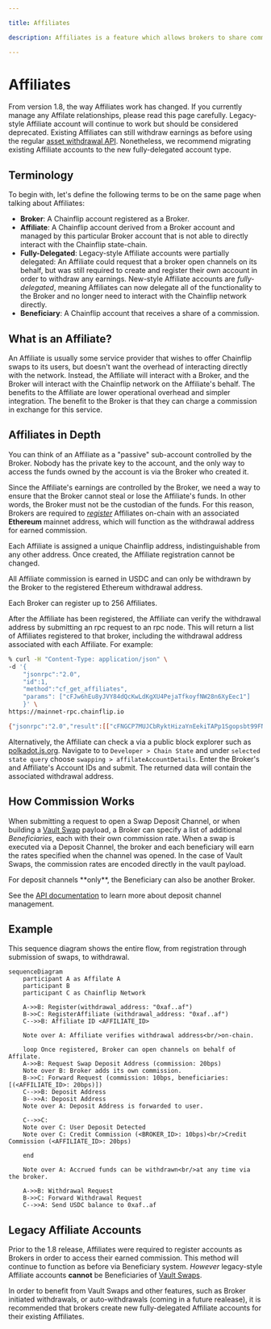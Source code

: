 ```yaml
---

title: Affiliates

description: Affiliates is a feature which allows brokers to share commission.

---
```



# Affiliates

<Callout type="info">From version 1.8, the way Affiliates work has changed. If you currently manage any Affilate relationships, please read this page carefully. Legacy-style Affiliate account will continue to work but should be considered deprecated. Existing Affiliates can still withdraw earnings as before using the regular [asset withdrawal API](broker-api#broker_withdraw_fees). Nonetheless, we recommend migrating existing Affiliate accounts to the new fully-delegated account type.</Callout>

## Terminology

To begin with, let's define the following terms to be on the same page when talking about Affiliates:

- **Broker**: A Chainflip account registered as a Broker.
- **Affiliate**: A Chainflip account derived from a Broker account and managed by this particular Broker account that is not able to directly interact with the Chainflip state-chain.
- **Fully-Delegated**: Legacy-style Affiliate accounts were partially delegated: An Affiliate could request that a broker open channels on its behalf, but was still required to create and register their own account in order to withdraw any earnings. New-style Affiliate accounts are *fully-delegated*, meaning Affiliates can now delegate all of the functionality to the Broker and no longer need to interact with the Chainflip network directly.
- **Beneficiary**: A Chainflip account that receives a share of a commission.

## What is an Affiliate?

An Affiliate is usually some service provider that wishes to offer Chainflip swaps to its users, but doesn't want the overhead of interacting directly with the network. Instead, the Affiliate will interact with a Broker, and the Broker will interact with the Chainflip network on the Affiliate's behalf. The benefits to the Affiliate are lower operational overhead and simpler integration. The benefit to the Broker is that they can charge a commission in exchange for this service.

## Affiliates in Depth

You can think of an Affiliate as a "passive" sub-account controlled by the Broker. Nobody has the private key to the account, and the only way to access the funds owned by the account is via the Broker who created it.

Since the Affiliate's earnings are controlled by the Broker, we need a way to ensure that the Broker cannot steal or lose the Affiliate's funds. In other words, the Broker must not be the custodian of the funds. For this reason, Brokers are required to [*register*](broker-api#broker_register_affiliate) Affiliates on-chain with an associated **Ethereum** mainnet address, which will function as the withdrawal address for earned commission.

Each Affiliate is assigned a unique Chainflip address, indistinguishable from any other address. Once created, the Affiliate registration cannot be changed.

<Callout type="info">
All Affiliate commission is earned in USDC and can only be withdrawn by the Broker to the registered Ethereum withdrawal address. 
</Callout>

Each Broker can register up to 256 Affiliates.

After the Affiliate has been registered, the Affiliate can verify the withdrawal address by submitting an rpc request to an rpc node. This will return a list of Affiliates registered to that broker, including the withdrawal address associated with each Affiliate. For example:

```bash
% curl -H "Content-Type: application/json" \
-d '{
    "jsonrpc":"2.0",
    "id":1,
    "method":"cf_get_affiliates",
    "params": ["cFJw6hEu8yJVY84dQcKwLdKgXU4PejaTfkoyfNW28n6XyEec1"]
    }' \
https://mainnet-rpc.chainflip.io

{"jsonrpc":"2.0","result":[["cFNGCP7MUJCbRyktHizaYnEekiTAPp1Sgopsbt99FNWc6Q1LU",{"short_id":0,"withdrawal_address":"0xe646ff46ce321cf9259caa01bcc71b54a333732c"}]],"id":1}
```

Alternatively, the Affiliate can check a via a public block explorer such as [polkadot.js.org](https://polkadot.js.org/apps/?rpc=wss%3A%2F%2Fmainnet-archive.chainflip.io#/explorer). Navigate to to `Developer > Chain State` and under `selected state query` choose `swapping > affilateAccountDetails`. Enter the Broker's and Affiliate's Account IDs and submit. The returned data will contain the associated withdrawal address.

## How Commission Works

When submitting a request to open a Swap Deposit Channel, or when building a [Vault Swap](swapping/integrations/advanced/vault-swaps) payload, a Broker can specify a list of additional *Beneficiaries*, each with their own commission rate. When a swap is executed via a Deposit Channel, the broker and each beneficiary will earn the rates specified when the channel was opened. In the case of Vault Swaps, the commission rates are encoded directly in the vault payload. 

<Callout type="info">
For deposit channels **only**, the Beneficiary can also be another Broker.
</Callout>

See the [API documentation](broker-api) to learn more about deposit channel management.

## Example

This sequence diagram shows the entire flow, from registration through submission of swaps, to withdrawal.

```mermaid
sequenceDiagram
    participant A as Affilate A
    participant B
    participant C as Chainflip Network

    A->>B: Register(withdrawal_address: "0xaf..af")
    B->>C: RegisterAffiliate (withdrawal_address: "0xaf..af")
    C-->>B: Affiliate ID <AFFILIATE_ID>

    Note over A: Affiliate verifies withdrawal address<br/>on-chain.

    loop Once registered, Broker can open channels on behalf of Affilate.
    A->>B: Request Swap Deposit Address (commission: 20bps)
    Note over B: Broker adds its own commission.
    B->>C: Forward Request (commission: 10bps, beneficiaries: [(<AFFILIATE_ID>: 20bps)])
    C-->>B: Deposit Address
    B-->>A: Deposit Address
    Note over A: Deposit Address is forwarded to user.

    C-->>C: 
    Note over C: User Deposit Detected
    Note over C: Credit Commission (<BROKER_ID>: 10bps)<br/>Credit Commission (<AFFILIATE_ID>: 20bps)

    end

    Note over A: Accrued funds can be withdrawn<br/>at any time via the broker.

    A->>B: Withdrawal Request
    B->>C: Forward Withdrawal Request
    C-->>A: Send USDC balance to 0xaf..af
```

## Legacy Affiliate Accounts

Prior to the 1.8 release, Affiliates were required to register accounts as Brokers in order to access their earned commission. This method will continue to function as before via Beneficiary system. *However* legacy-style Affiliate accounts **cannot** be Beneficiaries of [Vault Swaps](swapping/integrations/advanced/vault-swaps).

In order to benefit from Vault Swaps and other features, such as Broker initiated withdrawals, or auto-withdrawals (coming in a future realease), it is recommended that brokers create new fully-delegated Affiliate accounts for their existing Affiliates.
